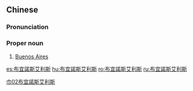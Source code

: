 {{also|布宜诺斯艾利斯}}
==Chinese==
{{zh-forms|s=布宜诺斯艾利斯|gloss=-}}

===Pronunciation===
{{zh-pron
|m=Bùyínuòsī-Aìlìsī
|c=bou3 ji4 nok6 si1 ngaai6 lei6 si1
|cat=pn
}}

===Proper noun===
{{zh-proper noun}}

# [[Buenos Aires]]

[[Category:zh:Capital cities|巾02布宜諾斯艾利斯]]

[[es:布宜諾斯艾利斯]]
[[hu:布宜諾斯艾利斯]]
[[ro:布宜諾斯艾利斯]]
[[ru:布宜諾斯艾利斯]]